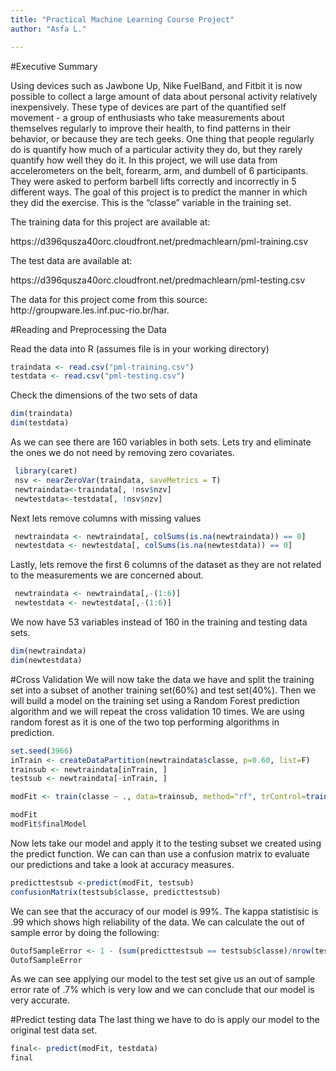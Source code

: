 ```yaml
---
title: "Practical Machine Learning Course Project"
author: "Asfa L."

---
```


#Executive Summary

Using devices such as Jawbone Up, Nike FuelBand, and Fitbit it is now possible to collect a large amount of data about personal activity relatively inexpensively. These type of devices are part of the quantified self movement - a group of enthusiasts who take measurements about themselves regularly to improve their health, to find patterns in their behavior, or because they are tech geeks. One thing that people regularly do is quantify how much of a particular activity they do, but they rarely quantify how well they do it. In this project, we will use data from accelerometers on the belt, forearm, arm, and dumbell of 6 participants. They were asked to perform barbell lifts correctly and incorrectly in 5 different ways. The goal of this project is to predict the manner in which they did the exercise.  This is the "classe" variable in the training set.

The training data for this project are available at: 

https://d396qusza40orc.cloudfront.net/predmachlearn/pml-training.csv

The test data are available at: 

https://d396qusza40orc.cloudfront.net/predmachlearn/pml-testing.csv

The data for this project come from this source: http://groupware.les.inf.puc-rio.br/har.

#Reading and Preprocessing the Data

Read the data into R (assumes file is in your working directory)
```r
traindata <- read.csv("pml-training.csv")
testdata <- read.csv("pml-testing.csv")
```

Check the dimensions of the two sets of data
```r
dim(traindata)
dim(testdata)
```

As we can see there are 160 variables in both sets. Lets try and eliminate the ones we do not need by removing zero covariates.
```r
 library(caret)
 nsv <- nearZeroVar(traindata, saveMetrics = T)
 newtraindata<-traindata[, !nsv$nzv]
 newtestdata<-testdata[, !nsv$nzv]
```

Next lets remove columns with missing values
```r
 newtraindata <- newtraindata[, colSums(is.na(newtraindata)) == 0]
 newtestdata <- newtestdata[, colSums(is.na(newtestdata)) == 0]
```

Lastly, lets remove the first 6 columns of the dataset as they are not related to the measurements we are concerned about.
```r
 newtraindata <- newtraindata[,-(1:6)]
 newtestdata <- newtestdata[,-(1:6)]
```

We now have 53 variables instead of 160 in the training and testing data sets.
```r
dim(newtraindata)
dim(newtestdata)
```

#Cross Validation
We will now take the data we have and split the training set into a subset of another training set(60%) and test set(40%). Then we will build a model on the training set using a Random Forest prediction algorithm and we will repeat the cross validation 10 times. We are using random forest as it is one of the two top performing algorithms in prediction.

```r
set.seed(3966)
inTrain <- createDataPartition(newtraindata$classe, p=0.60, list=F)
trainsub <- newtraindata[inTrain, ]
testsub <- newtraindata[-inTrain, ]

modFit <- train(classe ~ ., data=trainsub, method="rf", trControl=trainControl(method= "cv", repeats = 10))

modFit
modFit$finalModel
```

Now lets take our model and apply it to the testing subset we created using the predict function. We can can than use a confusion matrix to evaluate our predictions and take a look at accuracy measures.
```r
predicttestsub <-predict(modFit, testsub)
confusionMatrix(testsub$classe, predicttestsub)
```

We can see that the accuracy of our model is 99%. The kappa statistisic is .99 which shows high reliability of the data.
We can calculate the out of sample error by doing the following:
```r
OutofSampleError <- 1 - (sum(predicttestsub == testsub$classe)/nrow(testsub))
OutofSampleError
```

As we can see applying our model to the test set give us an out of sample error rate of .7% which is very low and we can conclude that our model is very accurate.

#Predict testing data
The last thing we have to do is apply our model to the original test data set.

```r
final<- predict(modFit, testdata)
final
```
